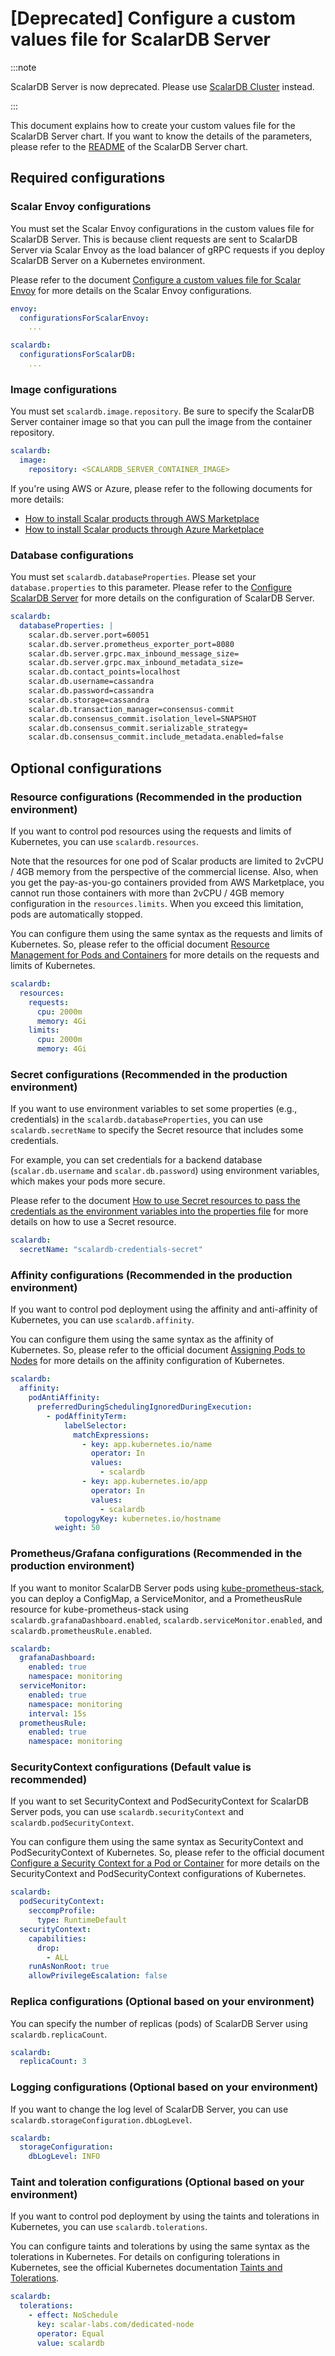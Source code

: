 # [Deprecated] Configure a custom values file for ScalarDB Server

:::note

ScalarDB Server is now deprecated. Please use [ScalarDB Cluster](configure-custom-values-scalardb-cluster.md) instead.

:::

This document explains how to create your custom values file for the ScalarDB Server chart. If you want to know the details of the parameters, please refer to the [README](https://github.com/scalar-labs/helm-charts/blob/main/charts/scalardb/README.md) of the ScalarDB Server chart.

## Required configurations

### Scalar Envoy configurations

You must set the Scalar Envoy configurations in the custom values file for ScalarDB Server. This is because client requests are sent to ScalarDB Server via Scalar Envoy as the load balancer of gRPC requests if you deploy ScalarDB Server on a Kubernetes environment.

Please refer to the document [Configure a custom values file for Scalar Envoy](configure-custom-values-envoy.md) for more details on the Scalar Envoy configurations.

```yaml
envoy:
  configurationsForScalarEnvoy: 
    ...

scalardb:
  configurationsForScalarDB: 
    ...
```

### Image configurations

You must set `scalardb.image.repository`. Be sure to specify the ScalarDB Server container image so that you can pull the image from the container repository.

```yaml
scalardb:
  image:
    repository: <SCALARDB_SERVER_CONTAINER_IMAGE>
```

If you're using AWS or Azure, please refer to the following documents for more details:

* [How to install Scalar products through AWS Marketplace](https://github.com/scalar-labs/scalar-kubernetes/blob/master/docs/AwsMarketplaceGuide.md)
* [How to install Scalar products through Azure Marketplace](https://github.com/scalar-labs/scalar-kubernetes/blob/master/docs/AzureMarketplaceGuide.md)

### Database configurations

You must set `scalardb.databaseProperties`. Please set your `database.properties` to this parameter. Please refer to the [Configure ScalarDB Server](https://github.com/scalar-labs/scalardb/blob/master/docs/scalardb-server.md#configure-scalardb-server) for more details on the configuration of ScalarDB Server.

```yaml
scalardb:
  databaseProperties: |
    scalar.db.server.port=60051
    scalar.db.server.prometheus_exporter_port=8080
    scalar.db.server.grpc.max_inbound_message_size=
    scalar.db.server.grpc.max_inbound_metadata_size=
    scalar.db.contact_points=localhost
    scalar.db.username=cassandra
    scalar.db.password=cassandra
    scalar.db.storage=cassandra
    scalar.db.transaction_manager=consensus-commit
    scalar.db.consensus_commit.isolation_level=SNAPSHOT
    scalar.db.consensus_commit.serializable_strategy=
    scalar.db.consensus_commit.include_metadata.enabled=false
```

## Optional configurations

### Resource configurations (Recommended in the production environment)

If you want to control pod resources using the requests and limits of Kubernetes, you can use `scalardb.resources`.

Note that the resources for one pod of Scalar products are limited to 2vCPU / 4GB memory from the perspective of the commercial license. Also, when you get the pay-as-you-go containers provided from AWS Marketplace, you cannot run those containers with more than 2vCPU / 4GB memory configuration in the `resources.limits`. When you exceed this limitation, pods are automatically stopped.

You can configure them using the same syntax as the requests and limits of Kubernetes. So, please refer to the official document [Resource Management for Pods and Containers](https://kubernetes.io/docs/concepts/configuration/manage-resources-containers/) for more details on the requests and limits of Kubernetes.

```yaml
scalardb:
  resources:
    requests:
      cpu: 2000m
      memory: 4Gi
    limits:
      cpu: 2000m
      memory: 4Gi
```

### Secret configurations (Recommended in the production environment)

If you want to use environment variables to set some properties (e.g., credentials) in the `scalardb.databaseProperties`, you can use `scalardb.secretName` to specify the Secret resource that includes some credentials.

For example, you can set credentials for a backend database (`scalar.db.username` and `scalar.db.password`) using environment variables, which makes your pods more secure.

Please refer to the document [How to use Secret resources to pass the credentials as the environment variables into the properties file](use-secret-for-credentials.md) for more details on how to use a Secret resource.

```yaml
scalardb:
  secretName: "scalardb-credentials-secret"
```

### Affinity configurations (Recommended in the production environment)

If you want to control pod deployment using the affinity and anti-affinity of Kubernetes, you can use `scalardb.affinity`.

You can configure them using the same syntax as the affinity of Kubernetes. So, please refer to the official document [Assigning Pods to Nodes](https://kubernetes.io/docs/concepts/scheduling-eviction/assign-pod-node/) for more details on the affinity configuration of Kubernetes.

```yaml
scalardb:
  affinity:
    podAntiAffinity:
      preferredDuringSchedulingIgnoredDuringExecution:
        - podAffinityTerm:
            labelSelector:
              matchExpressions:
                - key: app.kubernetes.io/name
                  operator: In
                  values:
                    - scalardb
                - key: app.kubernetes.io/app
                  operator: In
                  values:
                    - scalardb
            topologyKey: kubernetes.io/hostname
          weight: 50
```

### Prometheus/Grafana configurations  (Recommended in the production environment)

If you want to monitor ScalarDB Server pods using [kube-prometheus-stack](https://github.com/prometheus-community/helm-charts/tree/main/charts/kube-prometheus-stack), you can deploy a ConfigMap, a ServiceMonitor, and a PrometheusRule resource for kube-prometheus-stack using `scalardb.grafanaDashboard.enabled`, `scalardb.serviceMonitor.enabled`, and `scalardb.prometheusRule.enabled`.

```yaml
scalardb:
  grafanaDashboard:
    enabled: true
    namespace: monitoring
  serviceMonitor:
    enabled: true
    namespace: monitoring
    interval: 15s
  prometheusRule:
    enabled: true
    namespace: monitoring
```

### SecurityContext configurations (Default value is recommended)

If you want to set SecurityContext and PodSecurityContext for ScalarDB Server pods, you can use `scalardb.securityContext` and `scalardb.podSecurityContext`.

You can configure them using the same syntax as SecurityContext and PodSecurityContext of Kubernetes. So, please refer to the official document [Configure a Security Context for a Pod or Container](https://kubernetes.io/docs/tasks/configure-pod-container/security-context/) for more details on the SecurityContext and PodSecurityContext configurations of Kubernetes.

```yaml
scalardb:
  podSecurityContext:
    seccompProfile:
      type: RuntimeDefault
  securityContext:
    capabilities:
      drop:
        - ALL
    runAsNonRoot: true
    allowPrivilegeEscalation: false
```

### Replica configurations (Optional based on your environment)

You can specify the number of replicas (pods) of ScalarDB Server using `scalardb.replicaCount`.

```yaml
scalardb:
  replicaCount: 3
```

### Logging configurations (Optional based on your environment)

If you want to change the log level of ScalarDB Server, you can use `scalardb.storageConfiguration.dbLogLevel`.

```yaml
scalardb:
  storageConfiguration:
    dbLogLevel: INFO
```

### Taint and toleration configurations (Optional based on your environment)

If you want to control pod deployment by using the taints and tolerations in Kubernetes, you can use `scalardb.tolerations`.

You can configure taints and tolerations by using the same syntax as the tolerations in Kubernetes. For details on configuring tolerations in Kubernetes, see the official Kubernetes documentation [Taints and Tolerations](https://kubernetes.io/docs/concepts/scheduling-eviction/taint-and-toleration/).

```yaml
scalardb:
  tolerations:
    - effect: NoSchedule
      key: scalar-labs.com/dedicated-node
      operator: Equal
      value: scalardb
```
